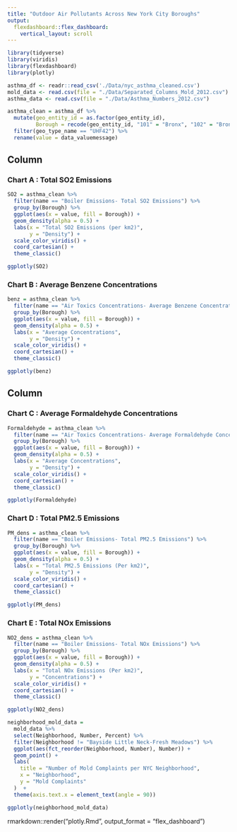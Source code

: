 ```yaml
---
title: "Outdoor Air Pollutants Across New York City Boroughs"
output:
  flexdashboard::flex_dashboard:
    vertical_layout: scroll
---
```


```r
library(tidyverse)
library(viridis)
library(flexdashboard)
library(plotly)

asthma_df <- readr::read_csv('./Data/nyc_asthma_cleaned.csv')
mold_data <- read.csv(file = "./Data/Separated_Columns_Mold_2012.csv")
asthma_data <- read.csv(file = "./Data/Asthma_Numbers_2012.csv")

asthma_clean = asthma_df %>%
  mutate(geo_entity_id = as.factor(geo_entity_id),
         Borough = recode(geo_entity_id, "101" = "Bronx", "102" = "Bronx", "103" = "Bronx", "104" = "Bronx", "105" = "Bronx", "106" = "Bronx", "107" = "Bronx", "201" = "Brooklyn", "202" = "Brooklyn", "203" = "Brooklyn", "204" = "Brooklyn", "205" = "Brooklyn", "206" = "Brooklyn", "207" = "Brooklyn", "208" = "Brooklyn", "209" = "Brooklyn", "210" = "Brooklyn", "211" = "Brooklyn", "301" = "Manhattan", "302" = "Manhattan", "303" = "Manhattan", "304" = "Manhattan", "305" = "Manhattan", "306" = "Manhattan", "307" = "Manhattan", "308" = "Manhattan", "309" = "Manhattan", "310" = "Manhattan", "401" = "Queens", "402" = "Queens", "403" = "Queens", "404" = "Queens", "405" = "Queens", "406" = "Queens", "407" = "Queens", "408" = "Queens", "409" = "Queens", "410" = "Queens", "501" = "Staten Island", "502" = "Staten Island", "503" = "Staten Island", "504" = "Staten Island")) %>%
  filter(geo_type_name == "UHF42") %>%
  rename(value = data_valuemessage)
```

Column {data-width=650}
-----------------------------------------------------------------------

### Chart A : Total SO2 Emissions 

```r
SO2 = asthma_clean %>% 
  filter(name == "Boiler Emissions- Total SO2 Emissions") %>%
  group_by(Borough) %>%
  ggplot(aes(x = value, fill = Borough)) +
  geom_density(alpha = 0.5) +
  labs(x = "Total SO2 Emissions (per km2)",
       y = "Density") + 
  scale_color_viridis() +
  coord_cartesian() +
  theme_classic()

ggplotly(SO2)
```

### Chart B : Average Benzene Concentrations

```r
benz = asthma_clean %>% 
  filter(name == "Air Toxics Concentrations- Average Benzene Concentrations") %>%
  group_by(Borough) %>%
  ggplot(aes(x = value, fill = Borough)) +
  geom_density(alpha = 0.5) +
  labs(x = "Average Concentrations",
       y = "Density") + 
  scale_color_viridis() +
  coord_cartesian() +
  theme_classic()

ggplotly(benz)
```

Column {data-width=350}
-----------------------------------------------------------------------
### Chart C : Average Formaldehyde Concentrations

```r
Formaldehyde = asthma_clean %>% 
  filter(name == "Air Toxics Concentrations- Average Formaldehyde Concentrations") %>%
  group_by(Borough) %>%
  ggplot(aes(x = value, fill = Borough)) +
  geom_density(alpha = 0.5) + 
  labs(x = "Average Concentrations",
       y = "Density") + 
  scale_color_viridis() +
  coord_cartesian() +
  theme_classic()

ggplotly(Formaldehyde)
```

### Chart D : Total PM2.5 Emissions

```r
PM_dens = asthma_clean %>% 
  filter(name == "Boiler Emissions- Total PM2.5 Emissions") %>%
  group_by(Borough) %>%
  ggplot(aes(x = value, fill = Borough)) +
  geom_density(alpha = 0.5) +
  labs(x = "Total PM2.5 Emissions (Per km2)",
       y = "Density") + 
  scale_color_viridis() +
  coord_cartesian() +
  theme_classic()

ggplotly(PM_dens)
```

### Chart E : Total NOx Emissions

```r
NO2_dens = asthma_clean %>% 
  filter(name == "Boiler Emissions- Total NOx Emissions") %>%
  group_by(Borough) %>%
  ggplot(aes(x = value, fill = Borough)) +
  geom_density(alpha = 0.5) +
  labs(x = "Total NOx Emissions (Per km2)",
       y = "Concentrations") + 
  scale_color_viridis() +
  coord_cartesian() +
  theme_classic()

ggplotly(NO2_dens)
```

```r

neighborhood_mold_data = 
  mold_data %>%
  select(Neighborhood, Number, Percent) %>%
  filter(Neighborhood != "Bayside Little Neck-Fresh Meadows") %>% 
  ggplot(aes(fct_reorder(Neighborhood, Number), Number)) +
  geom_point() +
  labs(
    title = "Number of Mold Complaints per NYC Neighborhood",
    x = "Neighborhood",
    y = "Mold Complaints"
  )  +
  theme(axis.text.x = element_text(angle = 90)) 

ggplotly(neighborhood_mold_data)
```


rmarkdown::render("plotly.Rmd", output_format = "flex_dashboard")
